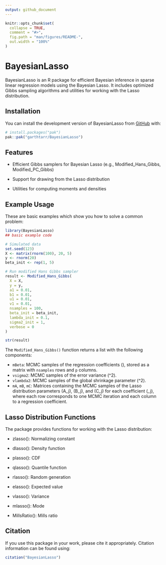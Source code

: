 ```yaml
---
output: github_document
---
```


<!-- README.md is generated from README.Rmd. Please edit that file -->

```r
knitr::opts_chunk$set(
  collapse = TRUE,
  comment = "#>",
  fig.path = "man/figures/README-",
  out.width = "100%"
)
```

# BayesianLasso


<!-- badges: start -->
<!-- badges: end -->

BayesianLasso is an R package for efficient Bayesian inference in sparse linear regression models using the Bayesian Lasso. It includes optimized Gibbs sampling algorithms and utilities for working with the Lasso distribution.

## Installation

You can install the development version of BayesianLasso from [GitHub](https://github.com/) with:

``` r
# install.packages("pak")
pak::pak("garthtarr/BayesianLasso")
```

## Features
* Efficient Gibbs samplers for Bayesian Lasso (e.g., Modified_Hans_Gibbs, Modified_PC_Gibbs)

* Support for drawing from the Lasso distribution

* Utilities for computing moments and densities

## Example Usage

These are basic examples which show you how to solve a common problem:

```r
library(BayesianLasso)
## basic example code

# Simulated data
set.seed(123)
X <- matrix(rnorm(100), 20, 5)
y <- rnorm(20)
beta_init <- rep(1, 5)

# Run modified Hans Gibbs sampler
result <- Modified_Hans_Gibbs(
  X = X,
  y = y,
  a1 = 0.01,
  b1 = 0.01,
  u1 = 0.01,
  v1 = 0.01,
  nsamples = 100,
  beta_init = beta_init,
  lambda_init = 0.1,
  sigma2_init = 1,
  verbose = 0
)

str(result)

```
The `Modified_Hans_Gibbs()` function returns a list with the following components:

- `mBeta`: MCMC samples of the regression coefficients \(\boldsymbol{\beta}\), stored as a matrix with `nsamples` rows and `p` columns.
- `vsigma2`: MCMC samples of the error variance \(\sigma^2\).
- `vlambda2`: MCMC samples of the global shrinkage parameter \(\lambda^2\).
- `mA`, `mB`, `mC`: Matrices containing the MCMC samples of the Lasso distribution parameters \(A_j\), \(B_j\), and \(C_j\) for each coefficient \(\beta_j\), where each row corresponds to one MCMC iteration and each column to a regression coefficient.


## Lasso Distribution Functions
The package provides functions for working with the Lasso distribution:

 * zlasso(): Normalizing constant

 * dlasso(): Density function

 * plasso(): CDF

 * qlasso(): Quantile function

 * rlasso(): Random generation

 * elasso(): Expected value

 * vlasso(): Variance

 * mlasso(): Mode

 * MillsRatio(): Mills ratio

## Citation
If you use this package in your work, please cite it appropriately. Citation information can be found using:

```r
citation("BayesianLasso")
```

